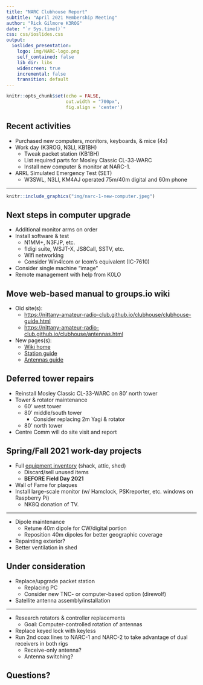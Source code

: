 ```yaml
---
title: "NARC Clubhouse Report"
subtitle: "April 2021 Membership Meeting"
author: "Rick Gilmore K3ROG"
date: "`r Sys.time()`"
css: css/ioslides.css
output:
  ioslides_presentation:
    logo: img/NARC-logo.png
    self_contained: false
    lib_dir: libs
    widescreen: true
    incremental: false
    transition: default
---
```


```r
knitr::opts_chunk$set(echo = FALSE,
                      out.width = "700px",
                      fig.align = 'center')
```

## Recent activities

- Purchased new computers, monitors, keyboards, & mice (4x)
- Work day (K3ROG, N3LI, KB1BH)
  - Tweak packet station (KB1BH)
  - List required parts for Mosley Classic CL-33-WARC
  - Install new computer & monitor at NARC-1.
- ARRL Simulated Emergency Test (SET)
  - W3SWL, N3LI, KM4AJ operated 75m/40m digital and 60m phone

---

```r
knitr::include_graphics("img/narc-1-new-computer.jpeg")
```

## Next steps in computer upgrade

- Additional monitor arms on order
- Install software & test
    - N1MM+, N3FJP, etc.
    - fldigi suite, WSJT-X, JS8Call, SSTV, etc.
    - Wifi networking
    - Consider Win4Icom or Icom's equivalent (IC-7610)
- Consider single machine "image"
- Remote management with help from K0LO

## Move web-based manual to groups.io wiki

- Old site(s):
    - <https://nittany-amateur-radio-club.github.io/clubhouse/clubhouse-guide.html>
    - <https://nittany-amateur-radio-club.github.io/clubhouse/antennas.html>
- New pages(s):
    - [Wiki home](https://groups.io/g/Nittany-ARC/wiki)
    - [Station guide](https://groups.io/g/Nittany-ARC/wiki/25936)
    - [Antennas guide](https://groups.io/g/Nittany-ARC/wiki/25937)

## Deferred tower repairs

- Reinstall Mosley Classic CL-33-WARC on 80' north tower
- Tower & rotator maintenance
  - 60' west tower
  - 80' middle/south tower
    - Consider replacing 2m Yagi & rotator
  - 80' north tower
- Centre Comm will do site visit and report
  
## Spring/Fall 2021 work-day projects

- Full [equipment inventory](https://docs.google.com/spreadsheets/d/1J_zTmty3JlsgPIf_KGFJ72rzpGeRJSGKMHn6ZnMDEuE/edit?usp=sharing) (shack, attic, shed)
    - Discard/sell unused items
    - **BEFORE Field Day 2021**
- Wall of Fame for plaques
- Install large-scale monitor (w/ Hamclock, PSKreporter, etc. windows on Raspberry Pi)
    - NK8Q donation of TV.
    
---
    
- Dipole maintenance
    - Retune 40m dipole for CW/digital portion
    - Reposition 40m dipoles for better geographic coverage
- Repainting exterior?
- Better ventilation in shed

## Under consideration

- Replace/upgrade packet station
    - Replacing PC
    - Consider new TNC- or computer-based option (direwolf)
- Satellite antenna assembly/installation

---

- Research rotators & controller replacements
    - Goal: Computer-controlled rotation of antennas
- Replace keyed lock with keyless
- Run 2nd coax lines to NARC-1 and NARC-2 to take advantage of dual receivers in both rigs
    - Receive-only antenna?
    - Antenna switching?

## Questions?
